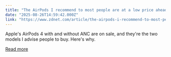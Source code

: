 ```yaml
---
title: "The AirPods I recommend to most people are at a low price ahead of Labor Day"
date: "2025-08-26T14:59:42.000Z"
link: "https://www.zdnet.com/article/the-airpods-i-recommend-to-most-people-are-at-a-low-price-ahead-of-labor-day/"
---
```


Apple's AirPods 4 with and without ANC are on sale, and they're the two models I advise people to buy. Here's why.

[Read more](https://www.zdnet.com/article/the-airpods-i-recommend-to-most-people-are-at-a-low-price-ahead-of-labor-day/)
